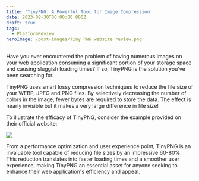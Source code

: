 ```yaml
---
title: 'TinyPNG: A Powerful Tool for Image Compression'
date: 2023-09-30T00:00:00.000Z
draft: true
tags:
  - PlatformReview
heroImage: /post-images/Tiny PNG website review.png
---
```


Have you ever encountered the problem of having numerous images on your web application consuming a significant portion of your storage space and causing sluggish loading times? If so, TinyPNG is the solution you've been searching for.

TinyPNG uses smart lossy compression techniques to reduce the file size of your WEBP, JPEG and PNG files. By selectively decreasing the number of colors in the image, fewer bytes are required to store the data. The effect is nearly invisible but it makes a very large difference in file size!

To illustrate the efficacy of TinyPNG, consider the example provided on their official website:

![](/post-images/tiny-png-example.png)

From a performance optimization and user experience point, TinyPNG is an invaluable tool capable of reducing file sizes by an impressive 60-80%. This reduction translates into faster loading times and a smoother user experience, making TinyPNG an essential asset for anyone seeking to enhance their web application's efficiency and appeal.
